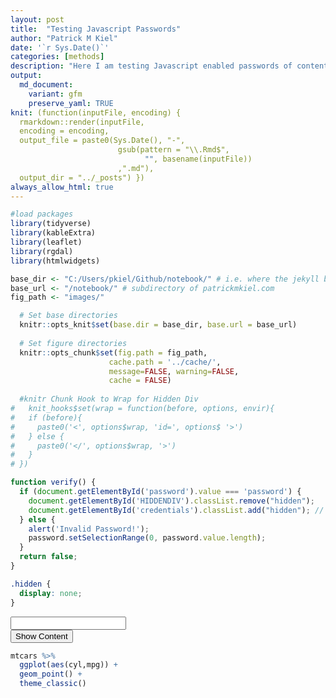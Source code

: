 ```yaml
---
layout: post
title:  "Testing Javascript Passwords"
author: "Patrick M Kiel"
date: '`r Sys.Date()`'
categories: [methods]
description: "Here I am testing Javascript enabled passwords of content on my blog"
output:
  md_document:
    variant: gfm
    preserve_yaml: TRUE
knit: (function(inputFile, encoding) {
  rmarkdown::render(inputFile, 
  encoding = encoding, 
  output_file = paste0(Sys.Date(), "-",
                        gsub(pattern = "\\.Rmd$",
                              "", basename(inputFile))
                        ,".md"), 
  output_dir = "../_posts") })
always_allow_html: true
---
```


```r
#load packages
library(tidyverse)
library(kableExtra)
library(leaflet)
library(rgdal)
library(htmlwidgets)

base_dir <- "C:/Users/pkiel/Github/notebook/" # i.e. where the jekyll blog is on the hard drive.
base_url <- "/notebook/" # subdirectory of patrickmkiel.com
fig_path <- "images/"

  # Set base directories
  knitr::opts_knit$set(base.dir = base_dir, base.url = base_url)
  
  # Set figure directories
  knitr::opts_chunk$set(fig.path = fig_path,
                      cache.path = '../cache/',
                      message=FALSE, warning=FALSE,
                      cache = FALSE)
  
  #knitr Chunk Hook to Wrap for Hidden Div
#   knit_hooks$set(wrap = function(before, options, envir){
#   if (before){
#     paste0('<', options$wrap, 'id=', options$ '>')
#   } else {
#     paste0('</', options$wrap, '>')
#   }
# })
```

```js
function verify() {
  if (document.getElementById('password').value === 'password') {
    document.getElementById('HIDDENDIV').classList.remove("hidden"); 
    document.getElementById('credentials').classList.add("hidden"); // Hide the div containing the credentials
  } else {
    alert('Invalid Password!');
    password.setSelectionRange(0, password.value.length);
  }
  return false;
}
```

```css
.hidden {
  display: none;
}
```

<!-- The password box -->
<div id="credentials">
  <input type="text" id="password" onkeydown="if (event.keyCode == 13) verify()" />
  <br/>
  <input id="button" type="button" value="Show Content" onclick="verify()" />
</div>

<!-- The content we want to show after password -->
<div id="HIDDENDIV" class="hidden">
```r
mtcars %>%
  ggplot(aes(cyl,mpg)) +
  geom_point() +
  theme_classic()
```


</div>
